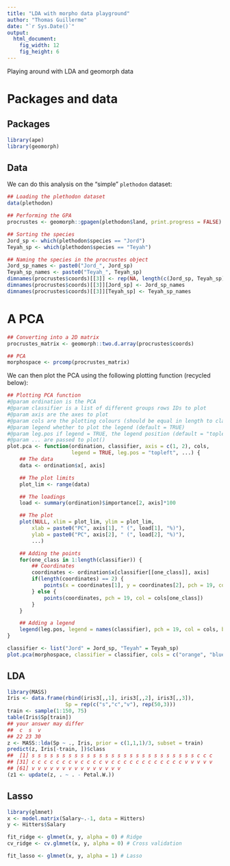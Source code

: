 ```yaml
---
title: "LDA with morpho data playground"
author: "Thomas Guillerme"
date: "`r Sys.Date()`"
output:
  html_document:
    fig_width: 12
    fig_height: 6
---
```


Playing around with LDA and geomorph data

# Packages and data

## Packages

```r
library(ape)
library(geomorph)
```

## Data

We can do this analysis on the "simple" `plethodon` dataset:

```r
## Loading the plethodon dataset
data(plethodon)

## Performing the GPA
procrustes <- geomorph::gpagen(plethodon$land, print.progress = FALSE)

## Sorting the species
Jord_sp <- which(plethodon$species == "Jord")
Teyah_sp <- which(plethodon$species == "Teyah")

## Naming the species in the procrustes object
Jord_sp_names <- paste0("Jord_", Jord_sp)
Teyah_sp_names <- paste0("Teyah_", Teyah_sp)
dimnames(procrustes$coords)[[3]] <- rep(NA, length(c(Jord_sp, Teyah_sp)))
dimnames(procrustes$coords)[[3]][Jord_sp] <- Jord_sp_names
dimnames(procrustes$coords)[[3]][Teyah_sp] <- Teyah_sp_names
```

# A PCA

```r
## Converting into a 2D matrix
procrustes_matrix <- geomorph::two.d.array(procrustes$coords)

## PCA
morphospace <- prcomp(procrustes_matrix)
```

We can then plot the PCA using the following plotting function (recycled below):

```r
## Plotting PCA function
#@param ordination is the PCA
#@param classifier is a list of different groups rows IDs to plot
#@param axis are the axes to plot
#@param cols are the plotting colours (should be equal in length to classifier argument)
#@param legend whether to plot the legend (default = TRUE)
#@param leg.pos if legend = TRUE, the legend position (default = "topleft")
#@param ... are passed to plot()
plot.pca <- function(ordination, classifier, axis = c(1, 2), cols,
                     legend = TRUE, leg.pos = "topleft", ...) {
    ## The data
    data <- ordination$x[, axis]

    ## The plot limits
    plot_lim <- range(data)

    ## The loadings
    load <- summary(ordination)$importance[2, axis]*100

    ## The plot
    plot(NULL, xlim = plot_lim, ylim = plot_lim,
        xlab = paste0("PC", axis[1], " (", load[1], "%)"),
        ylab = paste0("PC", axis[2], " (", load[2], "%)"),
        ...)

    ## Adding the points
    for(one_class in 1:length(classifier)) {
        ## Coordinates
        coordinates <- ordination$x[classifier[[one_class]], axis]
        if(length(coordinates) == 2) {
            points(x = coordinates[1], y = coordinates[2], pch = 19, col = cols[one_class])
        } else {
            points(coordinates, pch = 19, col = cols[one_class])
        }
    }

    ## Adding a legend
    legend(leg.pos, legend = names(classifier), pch = 19, col = cols, bty = "n")
}
```

```r
classifier <- list("Jord" = Jord_sp, "Teyah" = Teyah_sp)
plot.pca(morphospace, classifier = classifier, cols = c("orange", "blue"), main = "Tips only")
```


## LDA

```r
library(MASS)
Iris <- data.frame(rbind(iris3[,,1], iris3[,,2], iris3[,,3]),
                   Sp = rep(c("s","c","v"), rep(50,3)))
train <- sample(1:150, 75)
table(Iris$Sp[train])
## your answer may differ
##  c  s  v
## 22 23 30
z <- MASS::lda(Sp ~ ., Iris, prior = c(1,1,1)/3, subset = train)
predict(z, Iris[-train, ])$class
##  [1] s s s s s s s s s s s s s s s s s s s s s s s s s s s c c c
## [31] c c c c c c c v c c c c v c c c c c c c c c c c c v v v v v
## [61] v v v v v v v v v v v v v v v
(z1 <- update(z, . ~ . - Petal.W.))
```


## Lasso

```r
library(glmnet)
x <- model.matrix(Salary~.-1, data = Hitters)
y <- Hitters$Salary

fit_ridge <- glmnet(x, y, alpha = 0) # Ridge
cv_ridge <- cv.glmnet(x, y, alpha = 0) # Cross validation

fit_lasso <- glmnet(x, y, alpha = 1) # Lasso
```
